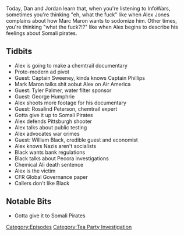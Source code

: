 {{Episode
    | title             = April 9-10, 2009
    | caption           = [https://knowledgefight.libsyn.com/knowledge-fight-april-9-10-2009 Listen to this episode on Libsyn]
    | episodeNumber     = 254
    | length            = 01:41:59
    | airDate           = January 21, 2019
    | coverageStartDate = April 9, 2009
    | coverageEndDate   = April 10, 2009
    | episodeType       = [[:Category:Tea Party Investigation|Tea Party Investigation]]
    | appearance        = [[Captain Sweeney]], [[Captain Phillips]], [[Mark Maron]], [[Tyler Palmer]], [[George Humphrie]], [[Rosalind Peterson]], [[William Black]], [[Chemical Ali]]
    | previousEpisode   = [[253: January 15, 2019]]
    | nextEpisode       = [[255: September 25, 2011]]
}}

{{Stub}}

Today, Dan and Jordan learn that, when you're listening to InfoWars, sometimes you're thinking "eh, what the fuck" like when Alex Jones complains about how Marc Maron wants to sodomize him. Other times, you're thinking "what the fuck?!?" like when Alex begins to describe his feelings about Somali pirates.

==Tidbits==

*Alex is going to make a chemtrail documentary
*Proto-modern ad pivot
*Guest: Captain Sweeney, kinda knows Captain Phillips
*Mark Maron talks shit aobut Alex on Air America
*Guest: Tyler Palmer, water filter sponsor
*Guest: George Humphrie
*Alex shoots more footage for his documentary
*Guest: Rosalind Peterson, chemtrail expert
*Gotta give it up to Somali Pirates
*Alex defends Pittsburgh shooter
*Alex talks about public testing
*Alex advocates war crimes
*Guest: William Black, credible guest and economist
*Alex knows Nazis aren't socialists
*Black wants bank regulations
*Black talks about Pecora investigations
*Chemical Ali death sentence
*Alex is the victim
*CFR Global Governance paper
*Callers don't like Black

==Notable Bits==

*Gotta give it to Somali Pirates

[[Category:Episodes]]
[[Category:Tea Party Investigation]]
